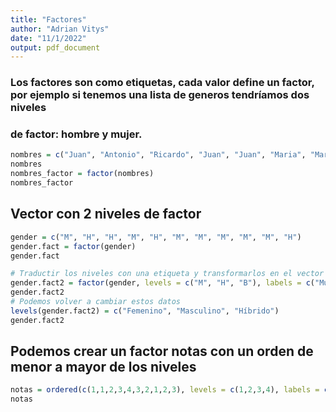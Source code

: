 ```yaml
---
title: "Factores"
author: "Adrian Vitys"
date: "11/1/2022"
output: pdf_document
---
```


### Los factores son como etiquetas, cada valor define un factor, por ejemplo si tenemos una lista de generos tendríamos dos niveles 
### de factor: hombre y mujer.

```r
nombres = c("Juan", "Antonio", "Ricardo", "Juan", "Juan", "Maria", "Maria")
nombres
nombres_factor = factor(nombres)
nombres_factor
```

## Vector con 2 niveles de factor
```r
gender = c("M", "H", "H", "M", "H", "M", "M", "M", "M", "M", "H")
gender.fact = factor(gender)
gender.fact

# Traductir los niveles con una etiqueta y transformarlos en el vector
gender.fact2 = factor(gender, levels = c("M", "H", "B"), labels = c("Mujer", "Hombre", "Hermafrodita"))
gender.fact2
# Podemos volver a cambiar estos datos
levels(gender.fact2) = c("Femenino", "Masculino", "Híbrido")
gender.fact2
```

## Podemos crear un factor notas con un orden de menor a mayor de los niveles
```r
notas = ordered(c(1,1,2,3,4,3,2,1,2,3), levels = c(1,2,3,4), labels = c("Suspendido", "Aprobado", "Notable", "Excelente"))
notas
```

